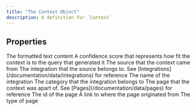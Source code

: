 ```yaml
---
title: "The Context Object"
description: A definition for `Context`
---
```


## Properties

<ResponseField name="text" type="string" required>
  The formatted text content
</ResponseField>
<ResponseField name="score" type="number" required>
  A confidence score that represents how fit the context is to the query that
  generated it
</ResponseField>
<ResponseField name="source" type="object" required>
  The source that the context came from
  <Expandable title="properties">
    <ResponseField name="integration" type="object" required>
      The integration that the source belongs to. See
      [Integrations](/documentation/data/integrations) for reference
      <Expandable title="properties">
        <ResponseField name="name" type="string" required>
          The name of the integration
        </ResponseField>
        <ResponseField name="category" type="string" required>
          The category that the integration belongs to
        </ResponseField>
      </Expandable>
    </ResponseField>
    <ResponseField name="page" type="object" required>
      The page that the context was apart of. See
      [Pages](/documentation/data/pages) for reference
      <Expandable title="properties">
        <ResponseField name="id" type="string" required>
          The id of the page
        </ResponseField>
        <ResponseField name="link" type="string" required>
          A link to where the page originated from
        </ResponseField>
        <ResponseField name="type" type="string" required>
          The type of page
        </ResponseField>
      </Expandable>
    </ResponseField>
  </Expandable>
</ResponseField>
